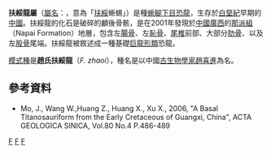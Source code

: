 {{Automatic Taxobox
| taxon = Fusuisaurus
| fossil_range = [[白堊紀|白堊紀]]前期, {{fossilrange|126|112}}
| image = 
| image_caption = 
| authority = [[莫進尤|Mo]] ''et al.'', 2006
| type_species = '''趙氏扶綏龍<br>''Fusuisaurus zhaoi'''''
| type_species_authority = Mo ''et al.'', 2006 
}}

'''扶綏龍屬'''（[[學名|屬名]]：{{lang|la|''Fusuisaurus''}}，意為「[[扶綏|扶綏]]蜥蜴」）是種[[蜥腳下目|蜥腳下目]][[恐龍|恐龍]]，生存於[[白堊紀|白堊紀]]早期的[[中國|中國]]。扶綏龍的化石是破碎的顱後骨骸，是在2001年發現於[[中國|中國]][[廣西|廣西]]的[[那派組|那派組]]（Napai Formation）地層，包含左[[腸骨|腸骨]]、左[[恥骨|恥骨]]、[[尾椎|尾椎]]前部、大部分[[肋骨|肋骨]]、以及左[[股骨|股骨]]尾端。扶綏龍被敘述成一種基礎[[巨龍形類|巨龍形類]]恐龍。

[[模式種|模式種]]是'''趙氏扶綏龍'''（''F. zhaoi''），種名是以中國[[古生物學家|古生物學家]][[趙喜進|趙喜進]]為名。

==參考資料==
* Mo, J., Wang W.,Huang Z., Huang X., Xu X., 2006, "A Basal Titanosauriform from the Early Cretaceous of Guangxi, China", ACTA GEOLOGICA SINICA, Vol.80 No.4 P.486-489
{{Taxonbar|from=Q2099623}}

[[Category:下白堊紀恐龍|F]]
[[Category:亞洲恐龍|F]]
[[Category:大鼻龍類|F]]


{{dinosaur-stub}}
{{Taxonbar}}